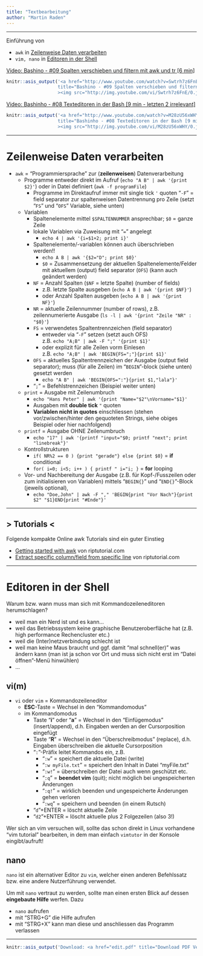 ```yaml
---
title: "Textbearbeitung"
author: "Martin Raden"
---
```


-------------------------------------------

Einführung von 

- `awk` in [Zeilenweise Daten verarbeiten]
- `vim, nano` in [Editoren in der Shell]


[Video: Bashino - #09 Spalten verschieben und filtern mit awk und tr [6 min]](http://www.youtube.com/watch?v=Swtrh7z6FnE?t=7)

```r
knitr::asis_output('<a href="http://www.youtube.com/watch?v=Swtrh7z6FnE?t=7"
                   title="Bashino - #09 Spalten verschieben und filtern mit awk und tr [6 min]"
                   ><img src="http://img.youtube.com/vi/Swtrh7z6FnE/0.jpg"></a>')
```




[Video: Bashinho - #08 Texteditoren in der Bash [9 min - letzten 2 irrelevant]](http://www.youtube.com/watch?v=M28zU56xWHY?t=7)

```r
knitr::asis_output('<a href="http://www.youtube.com/watch?v=M28zU56xWHY?t=7"
                   title="Bashinho - #08 Texteditoren in der Bash [9 min - letzten 2 irrelevant]"
                   ><img src="http://img.youtube.com/vi/M28zU56xWHY/0.jpg"></a>')
```



-------------------------------------------

# Zeilenweise Daten verarbeiten

- `awk` = "Programmiersprache" zur (**zeilenweisen**) Datenverarbeitung
  - Programme entweder direkt im Aufruf (`echo "A B" | awk '{print $2}'`) oder in Datei definiert (`awk -f programFile`)
    - Programme im Direktaufruf immer mit single tick `'` quoten
        "`-F`" = field separator zur spaltenweisen Datentrennung pro Zeile (setzt "`FS`" und "`OFS`" Variable, siehe unten)
  - Variablen
    - Spaltenelemente mittel `$SPALTENNUMMER` ansprechbar; `$0` = ganze Zeile
    - lokale Variablen via Zuweisung mit "`=`" angelegt 
      - `echo 4 | awk '{i=$1+2; print i}'`
    - Spaltenelemente/-variablen können auch überschrieben werden!!
      - `echo A B | awk '{$2="D"; print $0}'`
      - `$0` = Zusammensetzung der aktuellen Spaltenelemente/Felder mit aktuellem (output) field separator (`OFS`) (kann auch geändert werden)
    - `NF` = Anzahl Spalten (`$NF` = letzte Spalte) (number of fields)
      - z.B. letzte Spalte ausgeben (`echo A B | awk '{print $NF}'`) 
      - oder Anzahl Spalten ausgeben (`echo A B | awk '{print NF}'`)
    - `NR` = aktuelle Zeilennummer (number of rows), z.B. zeilennumerierte Ausgabe (`ls -l | awk '{print "Zeile "NR" : "$0}'`)
    - `FS` = verwendetes Spaltentrennzeichen (field separator)
      - entweder via "`-F`" setzen (setzt auch OFS)   
        z.B. `echo "A;B" | awk -F ";" '{print $1}'`
      - oder explizit für alle Zeilen vorm Einlesen   
        z.B. `echo "A;B" | awk 'BEGIN{FS=";"}{print $1}'`
    - `OFS` = aktuelles Spaltentrennzeichen der Ausgabe (output field separator); muss (für alle Zeilen) im "`BEGIN`"-block (siehe unten) gesetzt werden 
      - `echo "A B" | awk 'BEGIN{OFS=":"}{print $1,"lala"}'`
    - "`;`" = Befehlstrennzeichen (Beispiel weiter unten)
  - `print` = Ausgabe mit Zeilenumbruch 
    - `echo "Hans Peter" | awk '{print "Name="$2"\nVorname="$1}'`
    - Ausgaben mit **double tick** `"` quoten
    - **Variablen nicht in quotes** einschliessen (stehen vor/zwischen/hinter den gequoteten Strings, siehe obiges Beispiel oder hier nachfolgend)
  - `printf` = Ausgabe OHNE Zeilenumbruch 
    - `echo "17" | awk '{printf "input="$0; printf "next"; print "linebreak"}'`
  - Kontrollstrukturen
    - `if( NR%2 == 0 ) {print "gerade"} else {print $0}` = **if** conditional
    - `for( i=0; i<5; i++ ) { printf " i="i; }` = **for** looping
  - Vor- und Nachbereitung der Ausgabe (z.B. für Kopf-/Fusszeilen oder zum initialisieren von Variablen) mittels "`BEGIN{}`" und "`END{}`"-Block (jeweils optional), 
    - `echo "Doe,John" | awk -F "," 'BEGIN{print "Vor Nach"}{print $2" "$1}END{print "#Ende"}'`
  
  
-------------------------------------------

## > Tutorials <

Folgende kompakte Online awk Tutorials sind ein guter Einstieg

-    [Getting started with awk](https://riptutorial.com/awk/topic/937/getting-started-with-awk) von riptutorial.com
-    [Extract specific column/field from specific line](https://riptutorial.com/awk/example/28060/extract-specific-column-field-from-specific-line) von riptutorial.com


-------------------------------------------

# Editoren in der Shell

Warum bzw. wann muss man sich mit Kommandozeileneditoren herumschlagen?

- weil man ein Nerd ist und es kann...
- weil das Betriebssystem keine graphische Benutzeroberfläche hat (z.B. high performance Rechencluster etc.)
- weil die (Inter)netzverbindung schlecht ist
- weil man keine Maus braucht und ggf. damit "mal schnell(er)" was ändern kann (man ist ja schon vor Ort und muss sich nicht erst im "Datei öffnen"-Menü hinwühlen)
- ...

## vi(m)

- `vi` oder `vim` = Kommandozeileneditor
  - **ESC**-Taste = Wechsel in den "Kommandomodus"
  - im Kommandomodus
    - Taste "**i**" oder "**a**" = Wechsel in den "Einfügemodus" (insert/append), d.h. Eingaben werden an der Cursorposition eingefügt
    - Taste "**R**" = Wechsel in den "Überschreibmodus" (replace), d.h. Eingaben überschreiben die aktuelle Cursorposition
    - "`:`"-Präfix leitet Kommandos ein, z.B.
      - "`:w`" = speichert die aktuelle Datei (write)
      - "`:w myFile.txt`" = speichert den Inhalt in Datei "myFile.txt"
      - "`:w!`" = überschreiben der Datei auch wenn geschützt etc.
      - "`:q`" = **beendet vim** (quit); nicht möglich bei ungespeicherten Änderungen
      - "`:q!`" = wirklich beenden und ungespeicherte Änderungen gehen verloren
      - "`:wq`" = speichern und beenden (in einem Rutsch)
    - "`d`"+ENTER = löscht aktuelle Zeile
    - "`d2`"+ENTER = löscht aktuelle plus 2 Folgezeilen (also 3!)

Wer sich an vim versuchen will, sollte das schon direkt in Linux vorhandene "vim tutorial" bearbeiten, in dem man einfach `vimtutor` in der Konsole eingibt/aufruft!


## nano

`nano` ist ein alternativer Editor zu `vim`, welcher einen anderen Befehlssatz bzw. eine andere Nutzerführung verwendet.

Um mit `nano` vertraut zu werden, sollte man einen ersten Blick auf dessen **eingebaute Hilfe** werfen. Dazu

-    `nano` aufrufen
-    mit "STRG+G" die Hilfe aufrufen
-    mit "STRG+X" kann man diese und anschliessen das Programm verlassen
    


-------------------------------------------



```r
knitr::asis_output('Download: <a href="edit.pdf" title="Download PDF Version">PDF Version</a> dieses Tutorials.')
```

